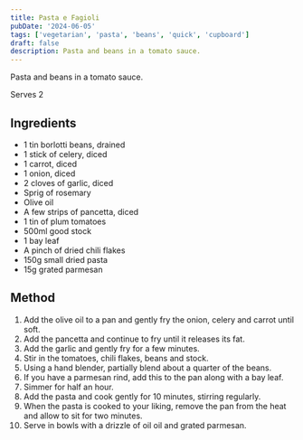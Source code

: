 ```yaml
---
title: Pasta e Fagioli
pubDate: '2024-06-05'
tags: ['vegetarian', 'pasta', 'beans', 'quick', 'cupboard']
draft: false
description: Pasta and beans in a tomato sauce.
---
```


Pasta and beans in a tomato sauce.

Serves 2

## Ingredients

- 1 tin borlotti beans, drained
- 1 stick of celery, diced
- 1 carrot, diced
- 1 onion, diced
- 2 cloves of garlic, diced
- Sprig of rosemary
- Olive oil
- A few strips of pancetta, diced
- 1 tin of plum tomatoes
- 500ml good stock
- 1 bay leaf
- A pinch of dried chili flakes
- 150g small dried pasta
- 15g grated parmesan

## Method

1. Add the olive oil to a pan and gently fry the onion, celery and carrot until soft.
2. Add the pancetta and continue to fry until it releases its fat.
3. Add the garlic and gently fry for a few minutes.
4. Stir in the tomatoes, chili flakes, beans and stock.
5. Using a hand blender, partially blend about a quarter of the beans.
6. If you have a parmesan rind, add this to the pan along with a bay leaf.
7. Simmer for half an hour.
8. Add the pasta and cook gently for 10 minutes, stirring regularly.
9. When the pasta is cooked to your liking, remove the pan from the heat and allow to sit for two minutes.
10. Serve in bowls with a drizzle of oil oil and grated parmesan.
